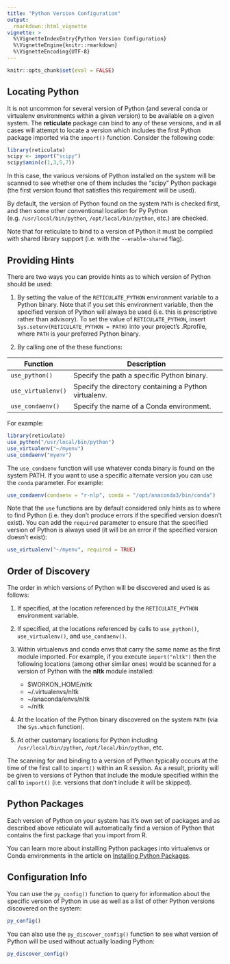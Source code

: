 ```yaml
---
title: "Python Version Configuration"
output: 
  rmarkdown::html_vignette
vignette: >
  %\VignetteIndexEntry{Python Version Configuration}
  %\VignetteEngine{knitr::rmarkdown}
  %\VignetteEncoding{UTF-8}
---
```



```r
knitr::opts_chunk$set(eval = FALSE)
```


## Locating Python

It is not uncommon for several version of Python (and several conda or virtualenv environments within a given version) to be available on a given system. The **reticulate** package can bind to any of these versions, and in all cases will attempt to locate a version which includes the first Python package imported via the `import()` function. Consider the following code:

```r
library(reticulate)
scipy <- import("scipy")
scipy$amin(c(1,3,5,7))
```

In this case, the various versions of Python installed on the system will be scanned to see whether one of them includes the "scipy" Python package (the first version found that satisfies this requirement will be used).

By default, the version of Python found on the system `PATH` is checked first, and then some other conventional location for Py Python (e.g. `/usr/local/bin/python`, `/opt/local/bin/python`, etc.) are checked.

Note that for reticulate to bind to a version of Python it must be compiled with shared library support (i.e. with the `--enable-shared` flag).

## Providing Hints

There are two ways you can provide hints as to which version of Python should be used:

1. By setting the value of the `RETICULATE_PYTHON` environment variable to a Python binary. Note that if you set this environment variable, then the specified version of Python will always be used (i.e. this is prescriptive rather than advisory). To set the value of `RETICULATE_PYTHON`, insert `Sys.setenv(RETICULATE_PYTHON = PATH)` into your project's .Rprofile, where `PATH` is your preferred Python binary.

2. By calling one of the these functions:

  | Function  | Description | 
  |----------------|------------------------------------------------------------------|
  | `use_python()` | Specify the path a specific Python binary. | 
  | `use_virtualenv()` | Specify the directory containing a Python virtualenv. | 
  | `use_condaenv()` | Specify the name of a Conda environment. | 

For example:

```r
library(reticulate)
use_python("/usr/local/bin/python")
use_virtualenv("~/myenv")
use_condaenv("myenv")
```

The `use_condaenv` function will use whatever conda binary is found on the system PATH. If you want to use a specific alternate version you can use the `conda` parameter. For example:

```r
use_condaenv(condaenv = "r-nlp", conda = "/opt/anaconda3/bin/conda")
```

Note that the `use` functions are by default considered only hints as to where to find Python (i.e. they don't produce errors if the specified version doesn't exist). You can add the `required` parameter to ensure that the specified version of Python is always used (it will be an error if the specified version doesn't exist):

```r
use_virtualenv("~/myenv", required = TRUE)
```

## Order of Discovery

The order in which versions of Python will be discovered and used is as follows:

1.  If specified, at the location referenced by the `RETICULATE_PYTHON` environment variable.

2.  If specified, at the locations referenced by calls to `use_python()`, `use_virtualenv()`, and `use_condaenv()`.

3. Within virtualenvs and conda envs that carry the same name as the first module imported. For example, if you execute `import("nltk")` then the following locations (among other similar ones) would be scanned for a version of Python with the **nltk** module installed:

    - $WORKON_HOME/nltk
    - ~/.virtualenvs/nltk
    - ~/anaconda/envs/nltk
    - ~/nltk

4.  At the location of the Python binary discovered on the system `PATH` (via the `Sys.which` function).

5.  At other customary locations for Python including `/usr/local/bin/python`, `/opt/local/bin/python`, etc.

The scanning for and binding to a version of Python typically occurs at the time of the first call to `import()` within an R session. As a result, priority will be given to versions of Python that include the module specified within the call to `import()` (i.e. versions that don't include it will be skipped).

## Python Packages

Each version of Python on your system has it's own set of packages and as described above reticulate will automatically find a version of Python that contains the first package that you import from R. 

You can learn more about installing Python packages into virtualenvs or Conda environments in the article on [Installing Python Packages](python_packages.html).


## Configuration Info

You can use the `py_config()` function to query for information about the specific version of Python in use as well as a list of other Python versions discovered on the system:

```r
py_config()
```

You can also use the `py_discover_config()` function to see what version of Python will be used without actually loading Python:

```r
py_discover_config()
```

